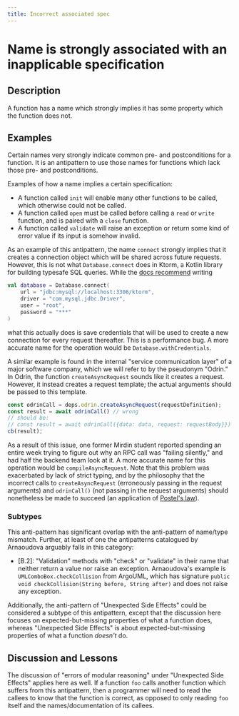 ```yaml
---
title: Incorrect associated spec
---
```


# Name is strongly associated with an inapplicable specification

## Description

A function has a name which strongly implies it has some property which the function does not.

## Examples

Certain names very strongly indicate common pre- and postconditions for a function. It is an antipattern to use those names for functions which lack those pre- and postconditions.

Examples of how a name implies a certain specification:

* A function called `init` will enable many other functions to be called, which otherwise could not be called.
* A function called `open` must be called before calling a `read` or `write` function, and is paired with a `close` function.
* A function called `validate` will raise an exception or return some kind of error value if its input is somehow invalid.


As an example of this antipattern, the name `connect` strongly implies that it creates a connection object which will be shared across future requests. However, this is not what `Database.connect` does in Ktorm, a Kotlin library for building typesafe SQL queries. While the [docs recommend](https://www.ktorm.org/en/connect-to-databases.html#Connect-with-a-URL) writing


```kotlin
val database = Database.connect(
    url = "jdbc:mysql://localhost:3306/ktorm",
    driver = "com.mysql.jdbc.Driver",
    user = "root",
    password = "***"
)
```

what this actually does is save credentials that will be used to create a new connection for every request thereafter. This is a performance bug. A more accurate name for the operation would be `Database.withCredentials`.

A similar example is found in the internal "service communication layer" of a major software company, which we will refer to by the pseudonym "Odrin." In Odrin, the function `createAsyncRequest` sounds like it creates a request. However, it instead creates a request template; the actual arguments should be passed to this template.

```typescript
const odrinCall = deps.odrin.createAsyncRequest(requestDefinition);
const result = await odrinCall() // wrong
// should be:
// const result = await odrinCall({data: data, request: requestBody}}) 
cb(result);
```



As a result of this issue, one former Mirdin student reported spending an entire week trying to figure out why an RPC call was "failing silently," and had half the backend team look at it. A more accurate name for this operation would be `compileAsyncRequest`. Note that this problem was exacerbated by lack of strict typing, and by the philosophy that the incorrect calls to `createAsyncRequest` (erroneously passing in the request arguments) and `odrinCall()` (not passing in the request arguments) should nonetheless be made to succeed (an application of [Postel's law](https://en.wikipedia.org/wiki/Robustness_principle)).

### Subtypes

This anti-pattern has significant overlap with the anti-pattern of name/type mismatch. Further, at least of one the antipatterns catalogued by Arnaoudova arguably falls in this category:

* [B.2]: "Validation" methods with "check" or "validate" in their name that neither return a value nor raise an exception. Arnaoudova's example is `UMLComboBox.checkCollision` from ArgoUML, which has signature `public void checkCollision(String before, String after)` and does not raise any exception.

Additionally, the anti-pattern of "Unexpected Side Effects" could be considered a subtype of this antipattern, except that the discussion here focuses on expected-but-missing properties of what a function does, whereas "Unexpected Side Effects" is about expected-but-missing properties of what a function *doesn't* do.

## Discussion and Lessons

The discussion of "errors of modular reasoning" under "Unexpected Side Effects" applies here as well. If a function `foo` calls another function which suffers from this antipattern, then a programmer will need to read the callees to know that the function is correct, as opposed to only reading `foo` itself and the names/documentation of its callees.
